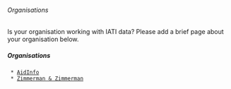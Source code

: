====== Organisations ======

Is your organisation working with IATI data? Please add a brief page about your organisation below.

===== Organisations =====

  * [[AidInfo]]
  * [[Zimmerman & Zimmerman]]
